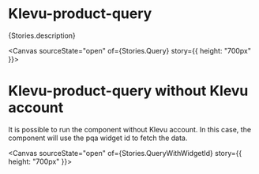 
<Meta of={Stories} />

# Klevu-product-query

<Description>{Stories.description}</Description>

<Canvas sourceState="open" of={Stories.Query} story={{ height: "700px" }}></Canvas>

<Controls />

# Klevu-product-query without Klevu account

It is possible to run the component without Klevu account. In this case, the component will use the pqa widget id to fetch the data.

<Canvas sourceState="open" of={Stories.QueryWithWidgetId} story={{ height: "700px" }}></Canvas>

